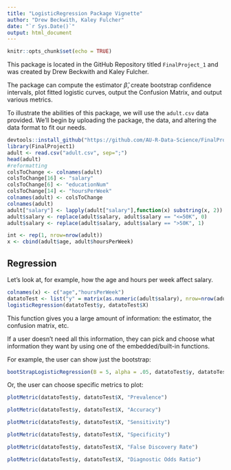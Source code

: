 ```yaml
---
title: "LogisticRegression Package Vignette"
author: "Drew Beckwith, Kaley Fulcher"
date: "`r Sys.Date()`"
output: html_document
---
```


```r
knitr::opts_chunk$set(echo = TRUE)
```

This package is located in the GitHub Repository titled `FinalProject_1` and was created by Drew Beckwith and Kaley Fulcher.

The package can compute the estimator $\hat{\beta}$, create bootstrap confidence intervals, plot fitted logistic curves, output the Confusion Matrix, and output various metrics.

To illustrate the abilities of this package, we will use the `adult.csv` data provided. We'll begin by uploading the package, the data, and altering the data format to fit our needs.

```r
devtools::install_github("https://github.com/AU-R-Data-Science/FinalProject_1", force = T)
library(FinalProject1)
adult <- read.csv("adult.csv", sep=";")
head(adult)
#reformatting
colsToChange <- colnames(adult)
colsToChange[16] <- "salary"
colsToChange[6] <- "educationNum"
colsToChange[14] <- "hoursPerWeek"
colnames(adult) <- colsToChange
colnames(adult)
adult["salary"] <- lapply(adult["salary"],function(x) substring(x, 2))
adult$salary <- replace(adult$salary, adult$salary == "<=50K", 0)
adult$salary <- replace(adult$salary, adult$salary == ">50K", 1)

int <- rep(1, nrow=nrow(adult))
x <- cbind(adult$age, adult$hoursPerWeek)
```

## Regression

Let's look at, for example, how the age and hours per week affect salary.

```r
colnames(x) <- c("age","hoursPerWeek")
datatoTest <- list("y" = matrix(as.numeric(adult$salary), nrow=nrow(adult)), "X" = x)
logisticRegression(datatoTest$y, datatoTest$X)

```

This function gives you a large amount of information: the estimator, the confusion matrix, etc.

If a user doesn't need all this information, they can pick and choose what information they want by using one of the embedded/built-in functions.

For example, the user can show just the bootstrap:

```r

bootStrapLogisticRegression(B = 5, alpha = .05, datatoTest$y, datatoTest$X)


```

Or, the user can choose specific metrics to plot:

```r

plotMetric(datatoTest$y, datatoTest$X, "Prevalence")

plotMetric(datatoTest$y, datatoTest$X, "Accuracy")

plotMetric(datatoTest$y, datatoTest$X, "Sensitivity")

plotMetric(datatoTest$y, datatoTest$X, "Specificity")

plotMetric(datatoTest$y, datatoTest$X, "False Discovery Rate")

plotMetric(datatoTest$y, datatoTest$X, "Diagnostic Odds Ratio")


```
